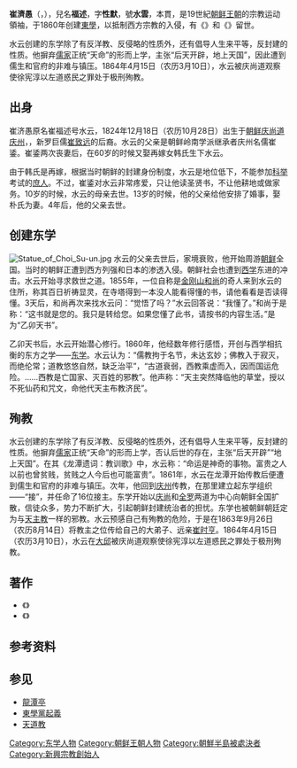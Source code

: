 {{東亞男性歷史人物
|名稱 =崔濟愚
|身份 = [[東學|東學]]教主
|國家 = {{flag|Joseon}}
|時代 = [[朝鮮王朝|朝鮮王朝]]
|圖片名稱 =Choe Je-u.jpg
|圖片大小 =
|羅馬拼音 = Choe Je-u
|諺文 = 최제우
|字 = 性默
|號 = 水雲
|信仰 = <!--指的是宗教信仰-->
|本貫 = {{link-ko|慶州崔氏|경주 최씨}}
|兒名 = 福述
|別名 =
|法號 =
|院號 =
|其他名號 =
|出生日期 = {{Birth date|1824|12|15}}
|出生地點 ={{flag|Joseon}}[[慶尚道|慶尚道]][[慶州市|慶州府]]見谷面柯亭里
|婚年 =
|逝世日期 = {{Death date and age|1864|04|15|1824|12|15}}
|逝世地點 = {{flag|Joseon}}[[慶尙道|慶尙道]]大邱都護府西上面桂山洞觀德亭<br>（今[[韓國|韓國]][[大邱廣域市|大邱廣域市]][[中區_(大邱廣域市)|中區]]桂山洞二街）
|墓葬 =
|祠廟 =
|父親 = 崔鋈
|母親 =韓氏夫人
|妻 = 密陽朴氏夫人
|子 = 崔濟勤（최제근）
|其他親屬 = 崔宗夏（祖父）<br>崔壽基（曾祖父）
|功名 =
|經歷 =
|著作 = 《東經大典》、《龍潭遺詞》
}}
{{Infobox Korean name
|hangul=최제우
|hanja=崔濟愚
|rr=Choe Je-u
|mr=Ch'oi Che-u
|hangulho=수운
|hanjaho=水雲
|rrho=Su-un
|mrho=Su-un
}}
'''崔濟愚'''（{{kor|최제우|崔濟愚|Choe Je-u}}，{{bd|1824年|12月18日|1864年|4月15日}}），兒名'''福述'''，字'''性默'''，號'''水雲'''，本貫{{link-ko|庆州崔氏|경주 최씨}}，是19世紀[[朝鲜王朝|朝鲜王朝]]的宗教运动領袖，于1860年创建[[東學|東學]]，以抵制西方宗教的入侵，有《{{link-ko|東經大典|동경대전}}》和《{{link-ko|龍潭遺詞|용담유사}}》留世。

水云创建的东学除了有反洋教、反侵略的性质外，还有倡导人生来平等，反封建的性质。他摒弃[[儒家思想|儒家]]正统“天命”的形而上学，主张“后天开辟，地上天国”，因此遭到儒生和官府的非难与镇压。1864年4月15日（农历3月10日），水云被庆尚道观察使徐宪淳以左道惑民之罪处于极刑殉教。

==出身==
崔济愚原名崔福述号水云{{r|朴昌昱}}，1824年12月18日（农历10月28日）出生于[[朝鲜王朝|朝鲜]][[庆尚道|庆尚道]][[庆州市|庆州]]{{r|王坤|柳雪峰}}，{{link-ko|庆州崔氏|경주 최씨}}，新罗巨儒[[崔致远|崔致远]]的后裔。水云的父亲是朝鲜岭南学派继承者庆州名儒崔鋈。崔鋈两次丧妻后，在60岁的时候又娶再嫁女韩氏生下水云{{r|朴正雄}}。

由于韩氏是再嫁，根据当时朝鲜的封建身份制度，水云是地位低下，不能参加[[科举|科举]]考试的[[庶人|庶人]]。不过，崔鋈对水云非常疼爱，只让他读圣贤书，不让他耕地或做家务。10岁的时候，水云的母亲去世。13岁的时候，他的父亲给他安排了婚事，娶朴氏为妻。4年后，他的父亲去世。{{r|朴正雄}}

==创建东学==
[[File:Statue_of_Choi_Su-un.jpg|thumb]]
水云的父亲去世后，家境衰败，他开始周游[[朝鲜王朝|朝鲜]]全国。当时的朝鲜正遭到西方列强和日本的渗透入侵。朝鲜社会也遭到[[西学|西学]]东进的冲击。水云开始寻求救世之道。1855年，一位自称是[[金剛山_(朝鮮)|金刚山]][[和尚|和尚]]的奇人来到水云的住所，称其百日祈祷显灵，在寺塔得到一本没人能看得懂的书，请他看看是否读得懂。3天后，和尚再次来找水云问：“觉悟了吗？”水云回答说：“我懂了。”和尚于是称：“这书就是您的。我只是转给您。如果您懂了此书，请按书的内容生活。”是为“乙卯天书”。 {{r|朴正雄}}

乙卯天书后，水云开始潜心修行。1860年，他经数年修行感悟，开创与西学相抗衡的东方之学——[[东学|东学]]。水云认为：“儒教拘于名节，未达玄妙；佛教入于寂灭，而绝伦常；道教悠悠自然，缺乏治平”，“古道衰弱，西教乘虚而入，因而国运危险。……西教是亡国家、灭百姓的邪教”。他声称：“天主突然降临他的草堂，授以不死仙药和咒文，命他代天主布教济民”。{{r|邵雍|戚其章}}

==殉教==
水云创建的东学除了有反洋教、反侵略的性质外，还有倡导人生来平等，反封建的性质。他摒弃[[儒家思想|儒家]]正统“天命”的形而上学，否认后世的存在，主张“后天开辟”“地上天国”。在其《龙潭遗词：教训歌》中，水云称：“命运是神奇的事物。富贵之人以前也曾贫贱，贫贱之人今后也可能富贵”。1861年，水云在龙潭开始传教后便遭到儒生和官府的非难与镇压。次年，他回到[[庆州市|庆州]]传教，在那里建立起东学组织——“接”，并任命了16位接主。东学开始以[[庆尚道|庆尚]]和[[全罗道|全罗]]两道为中心向朝鲜全国扩散，信徒众多，势力不断扩大，引起朝鲜封建统治者的担忧。东学也被朝鲜朝廷定为与[[天主教|天主教]]一样的邪教。水云预感自己有殉教的危险，于是在1863年9月26日（农历8月14日）将教主之位传给自己的大弟子、远亲[[崔时亨|崔时亨]]。1864年4月15日（农历3月10日），水云在[[大邱|大邱]]被庆尚道观察使徐宪淳以左道惑民之罪处于极刑殉教。{{r|柳雪峰|戚其章|金惠承}}{{r|大事|page=483-484}}

==著作==
*《{{link-ko|東經大典|동경대전}}》
*《{{link-ko|龍潭遺詞|용담유사}}》

==参考资料==
{{Reflist|2|refs=
<ref name="大事">{{cite book |author=朱庭光 主编  |coauthors=  |title=《外国历史大事集*近代部分*第三分册》 |year=2017年3月 |publisher=中国社会科学出版社 |location=北京 |isbn= 978-7-5161-9653-3  }}</ref>
<ref name="王坤">{{cite journal |title=朝鲜东学创教与思想体系考 |author=王坤 | coauthors = |journal=《世界宗教文化》|date=2015年 第4期}}</ref>
<ref name="朴昌昱">{{cite journal |title=朝鲜族的天道教及其哲学观  |author=朴昌昱  | coauthors = |journal=《延边大学学报(社会科学版)》 |date=1982年04期 }}</ref>
<ref name="柳雪峰">{{cite journal |title=韩国天道教  |author=柳雪峰 | coauthors = |journal=《当代韩国》 |date=1998年02期 }}</ref>
<ref name="朴正雄">{{cite journal |title= 韩国东学的天人观研究 |author=朴正雄 | coauthors = |journal=《南京大学硕士论文》 |date=2013年 }}</ref>
<ref name="戚其章">{{cite journal |title=朝鲜东学道和东学党起义 |author=戚其章 | coauthors = |journal=《历史教学》 |date=1989年03期  }}</ref>
<ref name="金惠承">{{cite journal |title=东学思想和甲午农民运动的历史意义:韩国民族主义的民众化  |author=金惠承  | coauthors = |journal=《北大史学》 |date=2007年 第1期 }}</ref>
<ref name="邵雍">{{cite journal |title= 朝鲜东学党反洋教原因初探 |author=邵雍 | coauthors =  |journal=《韩国研究论丛》 |date=1999年 }}</ref>
}}

==参见==
* [[龍潭亭|龍潭亭]]
*[[東學黨起義|東學黨起義]]
* [[天道教|天道教]]


[[Category:东学人物|Category:东学人物]]
[[Category:朝鲜王朝人物|Category:朝鲜王朝人物]]
[[Category:朝鮮半島被處決者|Category:朝鮮半島被處決者]]
[[Category:新興宗教創始人|Category:新興宗教創始人]]